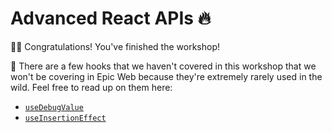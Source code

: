 # Advanced React APIs 🔥

👨‍💼 Congratulations! You've finished the workshop!

🦉 There are a few hooks that we haven't covered in this workshop that we won't
be covering in Epic Web because they're extremely rarely used in the wild. Feel
free to read up on them here:

- [`useDebugValue`](https://react.dev/reference/react/useDebugValue)
- [`useInsertionEffect`](https://react.dev/reference/react/useInsertionEffect)

